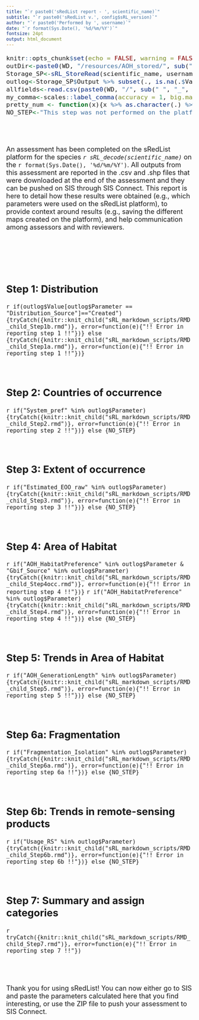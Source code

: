 ```yaml
---
title: "`r paste0('sRedList report - ', scientific_name)`"
subtitle: "`r paste0('sRedList v.', config$sRL_version)`"
author: "`r paste0('Performed by ', username)`"
date: "`r format(Sys.Date(), '%d/%m/%Y')`"
fontsize: 24pt
output: html_document
---
```



<font size="4">
```r
knitr::opts_chunk$set(echo = FALSE, warning = FALSE, message = FALSE)
outDir<-paste0(WD, "/resources/AOH_stored/", sub(" ", "_", sRL_decode(scientific_name)), "_", sRL_userdecode(username))
Storage_SP<-sRL_StoreRead(scientific_name, username, MANDAT=1)
outlog<-Storage_SP$Output %>% subset(., is.na(.$Value)==F)
allfields<-read.csv(paste0(WD, "/", sub(" ", "_", scientific_name), "_", sRL_userdecode(username), "_sRedList/allfields.csv"))
my_comma<-scales::label_comma(accuracy = 1, big.mark = ",", decimal.mark = ".") # Function to add comma separator
pretty_num <- function(x){x %>% as.character(.) %>% strsplit(., "-") %>% unlist(.) %>% as.numeric(.) %>% subset(., is.na(.)==F) %>% my_comma(.) %>% paste(., collapse="-")} # Function to format numbers
NO_STEP<-"This step was not performed on the platform."
```
<br><br>


An assessment has been completed on the sRedList platform for the species *`r sRL_decode(scientific_name)`* on the `r format(Sys.Date(), '%d/%m/%Y')`. All outputs from this assessment are reported in the .csv and .shp files that were downloaded at the end of the assessment and they can be pushed on SIS through SIS Connect. This report is here to detail how these results were obtained (e.g., which parameters were used on the sRedList platform), to provide context around results (e.g., saving the different maps created on the platform), and help communication among assessors and with reviewers.

<br><br><br><br>



## Step 1: Distribution
`r if(outlog$Value[outlog$Parameter == "Distribution_Source"]=="Created"){tryCatch({knitr::knit_child("sRL_markdown_scripts/RMD_child_Step1b.rmd")}, error=function(e){"!! Error in reporting step 1 !!"})} else {tryCatch({knitr::knit_child("sRL_markdown_scripts/RMD_child_Step1a.rmd")}, error=function(e){"!! Error in reporting step 1 !!"})}`
<br><br><br>


## Step 2: Countries of occurrence
`r if("System_pref" %in% outlog$Parameter){tryCatch({knitr::knit_child("sRL_markdown_scripts/RMD_child_Step2.rmd")}, error=function(e){"!! Error in reporting step 2 !!"})} else {NO_STEP}`
<br><br><br>


## Step 3: Extent of occurrence
`r if("Estimated_EOO_raw" %in% outlog$Parameter){tryCatch({knitr::knit_child("sRL_markdown_scripts/RMD_child_Step3.rmd")}, error=function(e){"!! Error in reporting step 3 !!"})} else {NO_STEP}`
<br><br><br>


## Step 4: Area of Habitat
`r if("AOH_HabitatPreference" %in% outlog$Parameter & "Gbif_Source" %in% outlog$Parameter){tryCatch({knitr::knit_child("sRL_markdown_scripts/RMD_child_Step4occ.rmd")}, error=function(e){"!! Error in reporting step 4 !!"})}`
`r if("AOH_HabitatPreference" %in% outlog$Parameter){tryCatch({knitr::knit_child("sRL_markdown_scripts/RMD_child_Step4.rmd")}, error=function(e){"!! Error in reporting step 4 !!"})} else {NO_STEP}`
<br><br><br>


## Step 5: Trends in Area of Habitat
`r if("AOH_GenerationLength" %in% outlog$Parameter){tryCatch({knitr::knit_child("sRL_markdown_scripts/RMD_child_Step5.rmd")}, error=function(e){"!! Error in reporting step 5 !!"})} else {NO_STEP}`
<br><br><br>


## Step 6a: Fragmentation
`r if("Fragmentation_Isolation" %in% outlog$Parameter){tryCatch({knitr::knit_child("sRL_markdown_scripts/RMD_child_Step6a.rmd")}, error=function(e){"!! Error in reporting step 6a !!"})} else {NO_STEP}`
<br><br><br>


## Step 6b: Trends in remote-sensing products
`r if("Usage_RS" %in% outlog$Parameter){tryCatch({knitr::knit_child("sRL_markdown_scripts/RMD_child_Step6b.rmd")}, error=function(e){"!! Error in reporting step 6b !!"})} else {NO_STEP}`
<br><br><br>


## Step 7: Summary and assign categories
`r tryCatch({knitr::knit_child("sRL_markdown_scripts/RMD_child_Step7.rmd")}, error=function(e){"!! Error in reporting step 7 !!"})`


<br><br><br>
Thank you for using sRedList! You can now either go to SIS and paste the parameters calculated here that you find interesting, or use the ZIP file to push your assessment to SIS Connect.

</font>
